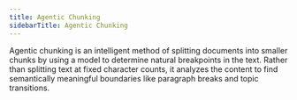 ```yaml
---
title: Agentic Chunking
sidebarTitle: Agentic Chunking
---
```


Agentic chunking is an intelligent method of splitting documents into smaller chunks by using a model to determine natural breakpoints in the text. 
Rather than splitting text at fixed character counts, it analyzes the content to find semantically meaningful boundaries like paragraph breaks and topic transitions.

<Snippet file="chunking-agentic.mdx" />
